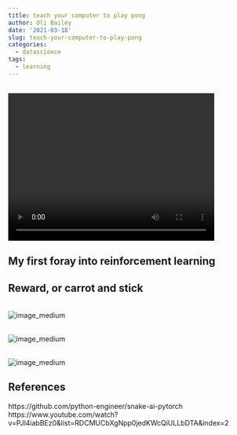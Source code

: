 ```yaml
---
title: teach your computer to play pong
author: Oli Bailey
date: '2021-03-18'
slug: teach-your-computer-to-play-pong
categories:
  - datascience
tags:
  - learning
---
```

<br>
<video width="420" height="300" controls>
  <source src="../../../../videos/pong_snippet_video.mp4" type="video/mp4">
Oh dear! Your browser does not support the video tag.
</video>

## My first foray into reinforcement learning

## Reward, or carrot and stick


<br>
![image_medium](../../../../images/pong/the_loop.png)

<br>
![image_medium](../../../../images/pong/state_variables.png)

<br>
![image_medium](../../../../images/pong/pong1.png)

## References

https://github.com/python-engineer/snake-ai-pytorch
https://www.youtube.com/watch?v=PJl4iabBEz0&list=RDCMUCbXgNpp0jedKWcQiULLbDTA&index=2